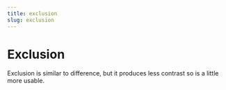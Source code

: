 ```yaml
---
title: exclusion
slug: exclusion
---
```


# Exclusion


Exclusion is similar to difference, but it produces less contrast so is a little more usable.